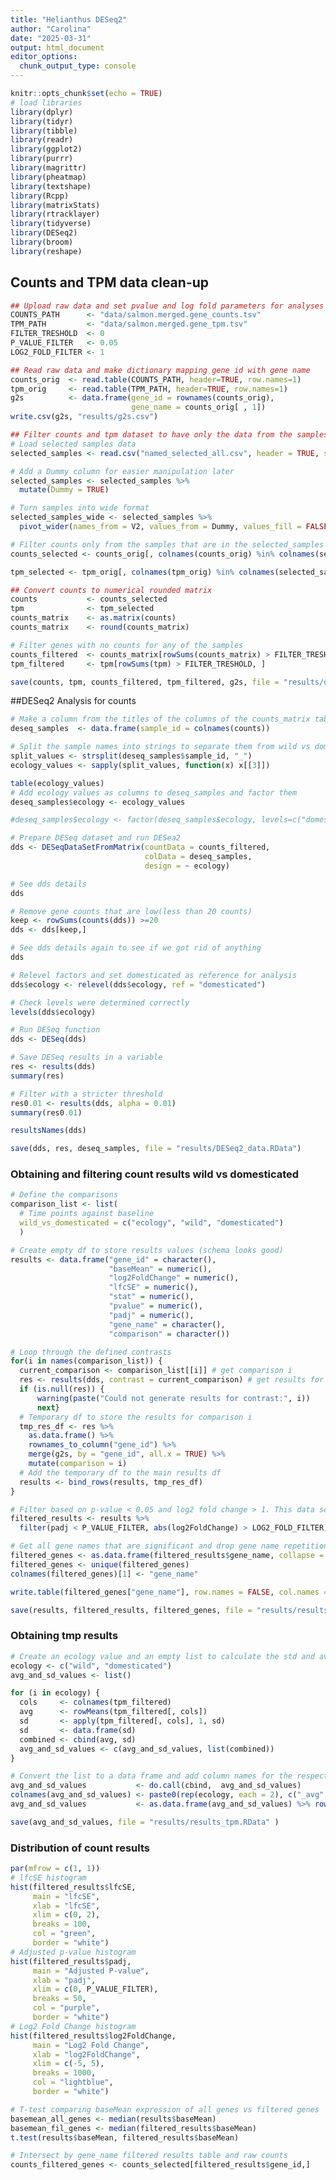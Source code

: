 ```yaml
---
title: "Helianthus DESeq2"
author: "Carolina"
date: "2025-03-31"
output: html_document
editor_options: 
  chunk_output_type: console
---
```


```r
knitr::opts_chunk$set(echo = TRUE)
# load libraries 
library(dplyr)
library(tidyr)
library(tibble)
library(readr)
library(ggplot2)
library(purrr)
library(magrittr)
library(pheatmap)
library(textshape)
library(Rcpp)
library(matrixStats)
library(rtracklayer)
library(tidyverse)
library(DESeq2)
library(broom)
library(reshape)
```


## Counts and TPM data clean-up 
```r
## Upload raw data and set pvalue and log fold parameters for analyses
COUNTS_PATH      <- "data/salmon.merged.gene_counts.tsv"
TPM_PATH         <- "data/salmon.merged.gene_tpm.tsv"
FILTER_TRESHOLD  <- 0
P_VALUE_FILTER   <- 0.05
LOG2_FOLD_FILTER <- 1

## Read raw data and make dictionary mapping gene id with gene name
counts_orig  <- read.table(COUNTS_PATH, header=TRUE, row.names=1)
tpm_orig     <- read.table(TPM_PATH, header=TRUE, row.names=1)
g2s          <- data.frame(gene_id = rownames(counts_orig), 
                           gene_name = counts_orig[ , 1]) 
write.csv(g2s, "results/g2s.csv")

## Filter counts and tpm dataset to have only the data from the samples we want
# Load selected samples data
selected_samples <- read.csv("named_selected_all.csv", header = TRUE, stringsAsFactors = FALSE)

# Add a Dummy column for easier manipulation later
selected_samples <- selected_samples %>%
  mutate(Dummy = TRUE)

# Turn samples into wide format 
selected_samples_wide <- selected_samples %>%
  pivot_wider(names_from = V2, values_from = Dummy, values_fill = FALSE)

# Filter counts only from the samples that are in the selected_samples list
counts_selected <- counts_orig[, colnames(counts_orig) %in% colnames(selected_samples_wide)]

tpm_selected <- tpm_orig[, colnames(tpm_orig) %in% colnames(selected_samples_wide)]

## Convert counts to numerical rounded matrix
counts           <- counts_selected
tpm              <- tpm_selected
counts_matrix    <- as.matrix(counts) 
counts_matrix    <- round(counts_matrix)

# Filter genes with no counts for any of the samples
counts_filtered  <- counts_matrix[rowSums(counts_matrix) > FILTER_TRESHOLD, ]
tpm_filtered     <- tpm[rowSums(tpm) > FILTER_TRESHOLD, ]

save(counts, tpm, counts_filtered, tpm_filtered, g2s, file = "results/data_files.RData")

```

##DESeq2 Analysis for counts 
```r
# Make a column from the titles of the columns of the counts_matrix table
deseq_samples  <- data.frame(sample_id = colnames(counts))

# Split the sample names into strings to separate them from wild vs domesticated 
split_values <- strsplit(deseq_samples$sample_id, "_")
ecology_values <- sapply(split_values, function(x) x[[3]])

table(ecology_values)
# Add ecology values as columns to deseq_samples and factor them
deseq_samples$ecology <- ecology_values

#deseq_samples$ecology <- factor(deseq_samples$ecology, levels=c("domesticated","wild"))

# Prepare DESeq dataset and run DESea2
dds <- DESeqDataSetFromMatrix(countData = counts_filtered,
                              colData = deseq_samples,
                              design = ~ ecology) 

# See dds details
dds

# Remove gene counts that are low(less than 20 counts)
keep <- rowSums(counts(dds)) >=20
dds <- dds[keep,]

# See dds details again to see if we got rid of anything
dds

# Relevel factors and set domesticated as reference for analysis
dds$ecology <- relevel(dds$ecology, ref = "domesticated")

# Check levels were determined correctly
levels(dds$ecology)

# Run DESeq function
dds <- DESeq(dds)

# Save DESeq results in a variable 
res <- results(dds)
summary(res)

# Filter with a stricter threshold
res0.01 <- results(dds, alpha = 0.01)
summary(res0.01)

resultsNames(dds)

save(dds, res, deseq_samples, file = "results/DESeq2_data.RData")


```
### Obtaining and filtering count results wild vs domesticated 
```r
# Define the comparisons
comparison_list <- list(
  # Time points against baseline
  wild_vs_domesticated = c("ecology", "wild", "domesticated")
  )

# Create empty df to store results values (schema looks good)
results <- data.frame("gene_id" = character(),
                      "baseMean" = numeric(),
                      "log2FoldChange" = numeric(),
                      "lfcSE" = numeric(),
                      "stat" = numeric(),
                      "pvalue" = numeric(),
                      "padj" = numeric(),
                      "gene_name" = character(),
                      "comparison" = character())

# Loop through the defined contrasts
for(i in names(comparison_list)) {
  current_comparison <- comparison_list[[i]] # get comparison i
  res <- results(dds, contrast = current_comparison) # get results for time comparison i using 'contrast'
  if (is.null(res)) {
      warning(paste("Could not generate results for contrast:", i))
      next}
  # Temporary df to store the results for comparison i
  tmp_res_df <- res %>% 
    as.data.frame() %>%
    rownames_to_column("gene_id") %>%
    merge(g2s, by = "gene_id", all.x = TRUE) %>% 
    mutate(comparison = i) 
  # Add the temporary df to the main results df
  results <- bind_rows(results, tmp_res_df)
}

# Filter based on p-value < 0.05 and log2 fold change > 1. This data set includes the whole data for our filtered significant genes
filtered_results <- results %>%
  filter(padj < P_VALUE_FILTER, abs(log2FoldChange) > LOG2_FOLD_FILTER)

# Get all gene names that are significant and drop gene name repetitions. This data set will include only one column with all the significant genes
filtered_genes <- as.data.frame(filtered_results$gene_name, collapse = "\n")
filtered_genes <- unique(filtered_genes)
colnames(filtered_genes)[1] <- "gene_name"

write.table(filtered_genes["gene_name"], row.names = FALSE, col.names = FALSE, "results/filtered_genes.csv")

save(results, filtered_results, filtered_genes, file = "results/results_counts.RData")

```

### Obtaining tmp results
```r
# Create an ecology value and an empty list to calculate the std and avg values in our data 
ecology <- c("wild", "domesticated")
avg_and_sd_values <- list()

for (i in ecology) {
  cols     <- colnames(tpm_filtered)
  avg      <- rowMeans(tpm_filtered[, cols])
  sd       <- apply(tpm_filtered[, cols], 1, sd)
  sd       <- data.frame(sd)
  combined <- cbind(avg, sd)
  avg_and_sd_values <- c(avg_and_sd_values, list(combined))
}

# Convert the list to a data frame and add column names for the respective ecology
avg_and_sd_values           <- do.call(cbind,  avg_and_sd_values)
colnames(avg_and_sd_values) <- paste0(rep(ecology, each = 2), c("_avg", "_sd"))
avg_and_sd_values           <- as.data.frame(avg_and_sd_values) %>% rownames_to_column("gene_id") %>% merge(g2s)

save(avg_and_sd_values, file = "results/results_tpm.RData" )
```

### Distribution of count results
```r

par(mfrow = c(1, 1))
# lfcSE histogram
hist(filtered_results$lfcSE, 
     main = "lfcSE", 
     xlab = "lfcSE", 
     xlim = c(0, 2), 
     breaks = 100, 
     col = "green", 
     border = "white")
# Adjusted p-value histogram
hist(filtered_results$padj, 
     main = "Adjusted P-value", 
     xlab = "padj", 
     xlim = c(0, P_VALUE_FILTER), 
     breaks = 50, 
     col = "purple", 
     border = "white")
# Log2 Fold Change histogram
hist(filtered_results$log2FoldChange, 
     main = "Log2 Fold Change", 
     xlab = "log2FoldChange", 
     xlim = c(-5, 5), 
     breaks = 1000, 
     col = "lightblue", 
     border = "white")

# T-test comparing baseMean expression of all genes vs filtered genes
basemean_all_genes <- median(results$baseMean)
basemean_fil_genes <- median(filtered_results$baseMean)
t.test(results$baseMean, filtered_results$baseMean)

# Intersect by gene_name filtered results table and raw counts
counts_filtered_genes <- counts_selected[filtered_results$gene_id,]
```


